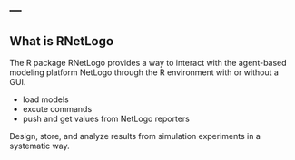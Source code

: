 ---
---

## What is RNetLogo

The R package RNetLogo provides a way to interact with the agent-based modeling platform NetLogo through the R environment with or without a GUI. 

* load models
* excute commands
* push and get values from NetLogo reporters

Design, store, and analyze results from simulation experiments in a systematic way.